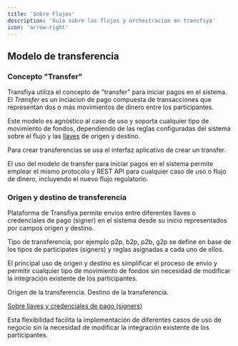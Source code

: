```yaml
---
title: 'Sobre Flujos'
description: 'Guia sobre los flujos y orchestracion en transfiya'
icon: 'arrow-right'
---
```


## Modelo de transferencia

### Concepto "Transfer"

Transfiya utiliza el concepto de "transfer" para iniciar pagos en el sistema.
El *Transfer* es un inciacion de pago compuesta de transacciones que representan dos o más movimientos de dinero entre los participantes.

Este modelo es agnóstico al caso de uso y soporta cualquier tipo de movimiento de fondos, dependiendo de las reglas configuradas del sistema sobre el flujo y las [llaves](../about/about-signers) de origen y destino.

Para crear transferencias se usa el interfaz aplicativo de crear un transfer.

<Note>
El uso del modelo de transfer para iniciar pagos en el sistema permite emplear el mismo protocolo y REST API para cualquier caso de uso o flujo de dinero, incluyendo el nuevo flujo regulatorio.
</Note>

### Origen y destino de transferencia

Plataforma de Transfiya permite envios entre diferentes llaves o credenciales de pago (signer) en el sistema desde su inicio representados por campos origen y destino.

Tipo de transferencia, por ejemplo p2p, b2p, p2b, g2p  se define en base de los tipos de participates (signers) y reglas asignadas a cada uno de ellos.

El principal uso de origen y destino es simplificar el proceso de envío y permitir cualquier tipo de movimiento de fondos sin necesidad de modificar la integración existente de los participantes.

<ResponseField name="source" type="string">
    Origen de la transferencia.
</ResponseField>

<ResponseField name="destination" type="string">
    Destino de la transferencia.
</ResponseField>

[Sobre llaves y credenciales de pago (signers)](../about/about-signers)

<Note>
Esta flexibilidad facilita la implementación de diferentes casos de uso de negocio sin la necesidad de modificar la integración existente de los participantes.
</Note>
